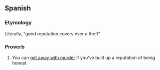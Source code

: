 ==Spanish==

===Etymology===
Literally, "good reputation covers over a theft"

===Proverb===
{{es-proverb}}

# You can [[get away with murder]] if you've built up a reputation of being honest